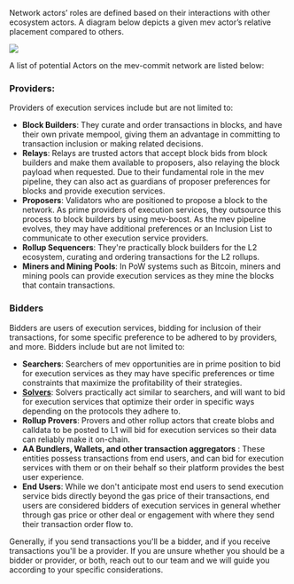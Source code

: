 Network actors’ roles are defined based on their interactions with other ecosystem actors. A diagram below depicts a given mev actor’s relative placement compared to others.

<Frame>
  <img src="/images/supply-chain.png" />
</Frame>

A list of potential Actors on the mev-commit network are listed below:

### **Providers:**

Providers of execution services include but are not limited to:

- **Block Builders**: They curate and order transactions in blocks, and have their own private mempool, giving them an advantage in committing to transaction inclusion or making related decisions.
- **Relays**: Relays are trusted actors that accept block bids from block builders and make them available to proposers, also relaying the block payload when requested. Due to their fundamental role in the mev pipeline, they can also act as guardians of proposer preferences for blocks and provide execution services.
- **Proposers**: Validators who are positioned to propose a block to the network. As prime providers of execution services, they outsource this process to block builders by using mev-boost. As the mev pipeline evolves, they may have additional preferences or an Inclusion List to communicate to other execution service providers.
- **Rollup Sequencers**: They're practically block builders for the L2 ecosystem, curating and ordering transactions for the L2 rollups.
- **Miners and Mining Pools**: In PoW systems such as Bitcoin, miners and mining pools can provide execution services as they mine the blocks that contain transactions.

### **Bidders**

Bidders are users of execution services, bidding for inclusion of their transactions, for some specific preference to be adhered to by providers, and more. Bidders include but are not limited to:

- **Searchers**: Searchers of mev opportunities are in prime position to bid for execution services as they may have specific preferences or time constraints that maximize the profitability of their strategies.
- [**Solvers**](/concepts/solvers): Solvers practically act similar to searchers, and will want to bid for execution services that optimize their order in specific ways depending on the protocols they adhere to.
- **Rollup Provers**: Provers and other rollup actors that create blobs and calldata to be posted to L1 will bid for execution services so their data can reliably make it on-chain.
- **AA Bundlers, Wallets, and other transaction aggregators** : These entities possess transactions from end users, and can bid for execution services with them or on their behalf so their platform provides the best user experience.
- **End Users**: While we don't anticipate most end users to send execution service bids directly beyond the gas price of their transactions, end users are considered bidders of execution services in general whether through gas price or other deal or engagement with where they send their transaction order flow to.

Generally, if you send transactions you'll be a bidder, and if you receive transactions you'll be a provider. If you are unsure whether you should be a bidder or provider, or both, reach out to our team and we will guide you according to your specific considerations.
